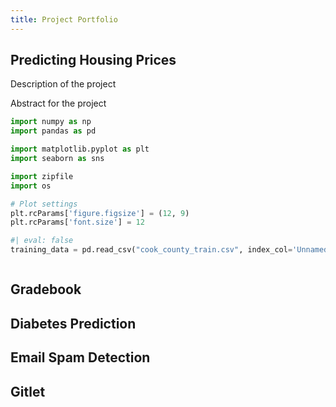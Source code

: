 ```yaml
---
title: Project Portfolio
---
```


## Predicting Housing Prices

Description of the project

Abstract for the project

```python
import numpy as np
import pandas as pd

import matplotlib.pyplot as plt
import seaborn as sns

import zipfile
import os

# Plot settings
plt.rcParams['figure.figsize'] = (12, 9)
plt.rcParams['font.size'] = 12
```

```python
#| eval: false
training_data = pd.read_csv("cook_county_train.csv", index_col='Unnamed: 0')
```

```python

```

## Gradebook

## Diabetes Prediction

## Email Spam Detection

## Gitlet
